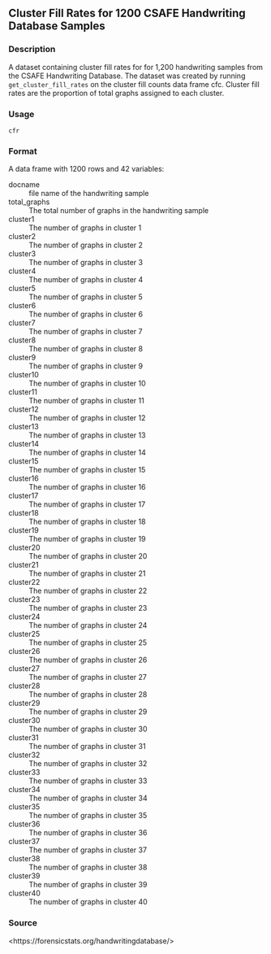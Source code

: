 
## Cluster Fill Rates for 1200 CSAFE Handwriting Database Samples {.unnumbered}


### Description

A dataset containing cluster fill rates for for 1,200 handwriting samples
from the CSAFE Handwriting Database. The dataset was created by running
<code>get_cluster_fill_rates</code> on the cluster
fill counts data frame cfc. Cluster fill rates are the proportion of total
graphs assigned to each cluster.



### Usage

<pre><code class='language-R'>cfr
</code></pre>


### Format

A data frame with 1200 rows and 42 variables:


<dl>
<dt>docname</dt><dd>file name of the handwriting sample
</dd>
<dt>total_graphs</dt><dd>The total number of graphs in the handwriting sample
</dd>
<dt>cluster1</dt><dd>The number of graphs in cluster 1
</dd>
<dt>cluster2</dt><dd>The number of graphs in cluster 2
</dd>
<dt>cluster3</dt><dd>The number of graphs in cluster 3
</dd>
<dt>cluster4</dt><dd>The number of graphs in cluster 4
</dd>
<dt>cluster5</dt><dd>The number of graphs in cluster 5
</dd>
<dt>cluster6</dt><dd>The number of graphs in cluster 6
</dd>
<dt>cluster7</dt><dd>The number of graphs in cluster 7
</dd>
<dt>cluster8</dt><dd>The number of graphs in cluster 8
</dd>
<dt>cluster9</dt><dd>The number of graphs in cluster 9
</dd>
<dt>cluster10</dt><dd>The number of graphs in cluster 10
</dd>
<dt>cluster11</dt><dd>The number of graphs in cluster 11
</dd>
<dt>cluster12</dt><dd>The number of graphs in cluster 12
</dd>
<dt>cluster13</dt><dd>The number of graphs in cluster 13
</dd>
<dt>cluster14</dt><dd>The number of graphs in cluster 14
</dd>
<dt>cluster15</dt><dd>The number of graphs in cluster 15
</dd>
<dt>cluster16</dt><dd>The number of graphs in cluster 16
</dd>
<dt>cluster17</dt><dd>The number of graphs in cluster 17
</dd>
<dt>cluster18</dt><dd>The number of graphs in cluster 18
</dd>
<dt>cluster19</dt><dd>The number of graphs in cluster 19
</dd>
<dt>cluster20</dt><dd>The number of graphs in cluster 20
</dd>
<dt>cluster21</dt><dd>The number of graphs in cluster 21
</dd>
<dt>cluster22</dt><dd>The number of graphs in cluster 22
</dd>
<dt>cluster23</dt><dd>The number of graphs in cluster 23
</dd>
<dt>cluster24</dt><dd>The number of graphs in cluster 24
</dd>
<dt>cluster25</dt><dd>The number of graphs in cluster 25
</dd>
<dt>cluster26</dt><dd>The number of graphs in cluster 26
</dd>
<dt>cluster27</dt><dd>The number of graphs in cluster 27
</dd>
<dt>cluster28</dt><dd>The number of graphs in cluster 28
</dd>
<dt>cluster29</dt><dd>The number of graphs in cluster 29
</dd>
<dt>cluster30</dt><dd>The number of graphs in cluster 30
</dd>
<dt>cluster31</dt><dd>The number of graphs in cluster 31
</dd>
<dt>cluster32</dt><dd>The number of graphs in cluster 32
</dd>
<dt>cluster33</dt><dd>The number of graphs in cluster 33
</dd>
<dt>cluster34</dt><dd>The number of graphs in cluster 34
</dd>
<dt>cluster35</dt><dd>The number of graphs in cluster 35
</dd>
<dt>cluster36</dt><dd>The number of graphs in cluster 36
</dd>
<dt>cluster37</dt><dd>The number of graphs in cluster 37
</dd>
<dt>cluster38</dt><dd>The number of graphs in cluster 38
</dd>
<dt>cluster39</dt><dd>The number of graphs in cluster 39
</dd>
<dt>cluster40</dt><dd>The number of graphs in cluster 40
</dd>
</dl>



### Source

&lt;https://forensicstats.org/handwritingdatabase/&gt;


